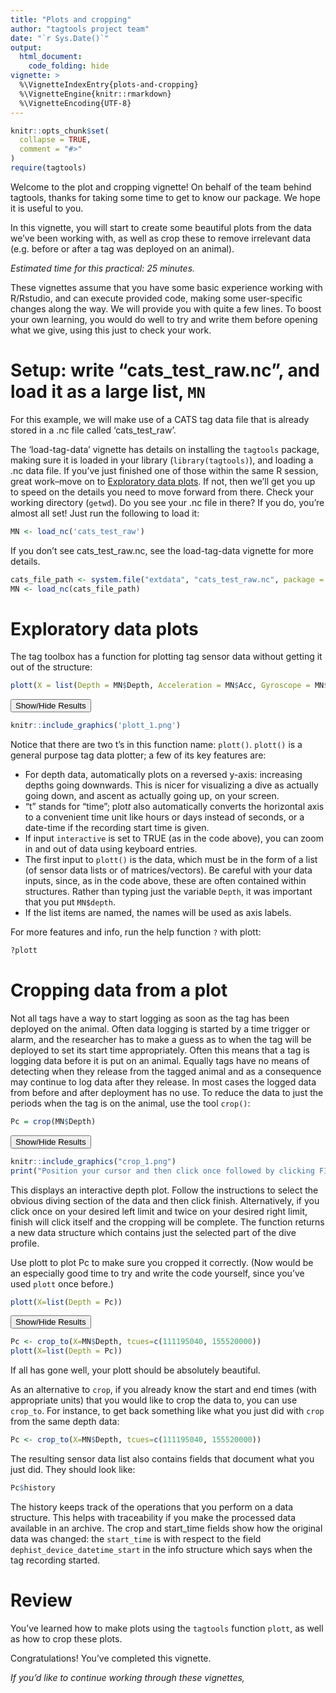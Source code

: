 ```yaml
---
title: "Plots and cropping"
author: "tagtools project team"
date: "`r Sys.Date()`"
output: 
  html_document:
    code_folding: hide
vignette: >
  %\VignetteIndexEntry{plots-and-cropping}
  %\VignetteEngine{knitr::rmarkdown}
  %\VignetteEncoding{UTF-8}
---
```


```r
knitr::opts_chunk$set(
  collapse = TRUE,
  comment = "#>"
)
require(tagtools)
```

Welcome to the plot and cropping vignette! On behalf of the team behind tagtools, thanks for taking some time to get to know our package. We hope it is useful to you. 

In this vignette, you will start to create some beautiful plots from the data we've been working with, as well as crop these to remove irrelevant data (e.g. before or after a tag was deployed on an animal).

*Estimated time for this practical: 25 minutes.*

These vignettes assume that you have some basic experience working with R/Rstudio, and can execute provided code, making some user-specific changes along the way. We will provide you with quite a few lines. To boost your own learning, you would do well to try and write them before opening what we give, using this just to check your work.

# Setup: write "cats_test_raw.nc", and load it as a large list, `MN`
For this example, we will make use of a CATS tag data file that is already stored in a .nc file called 'cats_test_raw'.

The 'load-tag-data' vignette has details on installing the `tagtools` package, making sure it is loaded in your library (`library(tagtools)`), and loading a .nc data file. If you've just finished one of those within the same R session, great work--move on to [Exploratory data plots]. If not, then we'll get you up to speed on the details you need to move forward from there. Check your working directory (`getwd`). Do you see your .nc file in there? If you do, you're almost all set! Just run the following to load it: 

```r
MN <- load_nc('cats_test_raw')
```

If you don't see cats_test_raw.nc, see the load-tag-data vignette for more details.

```r
cats_file_path <- system.file("extdata", "cats_test_raw.nc", package = "tagtools", mustWork = TRUE)
MN <- load_nc(cats_file_path)
```

# Exploratory data plots
The tag toolbox has a function for plotting tag sensor data without getting it out of the structure:

```r
plott(X = list(Depth = MN$Depth, Acceleration = MN$Acc, Gyroscope = MN$Gyr), interactive = FALSE)
```

<button class="btn btn-primary" data-toggle="collapse" data-target="#plott1"> Show/Hide Results </button>  
<div id="plott1" class="collapse"> 

```r
knitr::include_graphics('plott_1.png')
```

</div>

Notice that there are two t's in this function name: `plott()`. `plott()` is a general purpose tag data plotter; a few of its key features are:

- For depth data, automatically plots on a reversed y-axis: increasing depths going downwards. This is nicer for visualizing a dive as actually going down, and ascent as actually going up, on your screen. 
- "t" stands for "time"; plot*t* also automatically converts the horizontal axis to a convenient time unit like hours or days instead of seconds, or a date-time if the recording start time is given. 
- If input `interactive` is set to TRUE (as in the code above), you can zoom in and out of data using keyboard entries.  
- The first input to `plott()` is the data, which must be in the form of a list (of sensor data lists or of matrices/vectors). Be careful with your data inputs, since, as in the code above, these are often contained within structures. Rather than typing just the variable `Depth`, it was important that you put `MN$depth`. 
- If the list items are named, the names will be used as axis labels.

For more features and info, run the help function `?` with plott:

```r
?plott
```

# Cropping data from a plot
Not all tags have a way to start logging as soon as the tag has been deployed on the animal. Often data logging is started by a time trigger or alarm, and the researcher has to make a guess as to when the tag will be deployed to set its start time appropriately.  Often this means that a tag is logging data before it is put on an animal. Equally tags have no means of detecting when they release from the tagged  animal and as a consequence may continue to log data after they release. In most cases the logged data from before and after deployment has no use. To reduce the data to just the periods when the tag is on the animal, use the tool `crop()`:

```r
Pc = crop(MN$Depth)
```

<button class="btn btn-primary" data-toggle="collapse" data-target="#crop1"> Show/Hide Results </button>  
<div id="crop1" class="collapse"> 
```r
knitr::include_graphics("crop_1.png")
print("Position your cursor and then click once followed by clicking FINISH to change the start, or click twice in the same spot followed by clicking FINISH to change the end. If you wish to change both the start and end click once at the start time desired and twice at the end time desired.")
```

</div>

This displays an interactive depth plot. Follow the instructions to select the obvious diving section of the data and then click finish. Alternatively, if you click once on your desired left limit and twice on your desired right limit, finish will click itself and the cropping will be complete. The function returns a new data structure which contains just the selected part of the dive profile. 

Use plott to plot Pc to make sure you cropped it correctly. (Now would be an especially good time to try and write the code yourself, since you've used `plott` once before.)

```r
plott(X=list(Depth = Pc))
```

<button class="btn btn-primary" data-toggle="collapse" data-target="#plott2"> Show/Hide Results </button>  
<div id="plott2" class="collapse"> 
```r
Pc <- crop_to(X=MN$Depth, tcues=c(111195040, 155520000))
plott(X=list(Depth = Pc))
```

</div> 

If all has gone well, your plott should be absolutely beautiful.

As an alternative to `crop`, if you already know the start and end times (with appropriate units) that you would like to crop the data to, you can use `crop_to`. For instance, to get back something like what you just did with `crop` from the same depth data:

```r
Pc <- crop_to(X=MN$Depth, tcues=c(111195040, 155520000))
```

The resulting sensor data list also contains fields that document what you just did. They should look like:


```r
Pc$history
```

The history keeps track of the operations that you perform on a data structure. This helps with traceability if you make the processed data available in an archive. The crop and start_time fields show how the original data was changed: the `start_time` is with respect to the field `dephist_device_datetime_start` in the info structure which says when the tag recording started.


# Review 

You've learned how to make plots using the `tagtools` function `plott`, as well as how to crop these plots. 

Congratulations! You've completed this vignette. 

*If you'd like to continue working through these vignettes, *